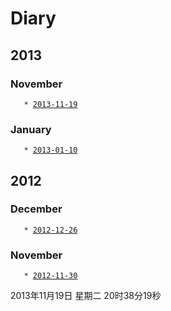 = Diary =

== 2013 ==

=== November ===
    * [[2013-11-19]]

=== January ===
    * [[2013-01-10]]

== 2012 ==

=== December ===
    * [[2012-12-26]]

=== November ===
    * [[2012-11-30]]
<p class="dateview">2013年11月19日 星期二 20时38分19秒</p>
